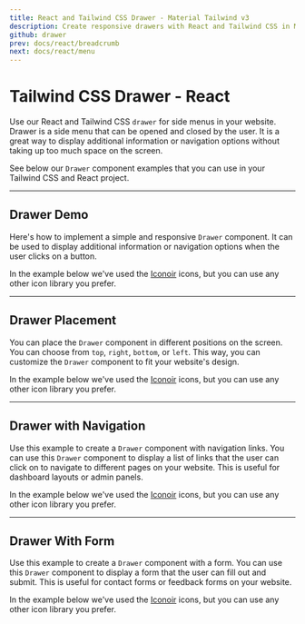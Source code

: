 ```yaml
---
title: React and Tailwind CSS Drawer - Material Tailwind v3
description: Create responsive drawers with React and Tailwind CSS in Material Tailwind v3. Improve navigation and organization with customizable drawer components.
github: drawer
prev: docs/react/breadcrumb
next: docs/react/menu
---
```


# Tailwind CSS Drawer - React

Use our React and Tailwind CSS `drawer` for side menus in your website. Drawer is a side menu that can be opened and closed by the user. It is a great way to display additional information or navigation options without taking up too much space on the screen.

See below our `Drawer` component examples that you can use in your Tailwind CSS and React project.

---

## Drawer Demo

Here's how to implement a simple and responsive `Drawer` component. It can be used to display additional information or navigation options when the user clicks on a button.

In the example below we've used the [Iconoir](https://iconoir.com/) icons, but you can use any other icon library you prefer.

<PreviewWithCode relativePath="drawer/drawer-demo.tsx" language="react" />

---

## Drawer Placement

You can place the `Drawer` component in different positions on the screen. You can choose from `top`, `right`, `bottom`, or `left`. This way, you can customize the `Drawer` component to fit your website's design.

In the example below we've used the [Iconoir](https://iconoir.com/) icons, but you can use any other icon library you prefer.

<PreviewWithCode relativePath="drawer/drawer-placement.tsx" language="react" />

---

## Drawer with Navigation

Use this example to create a `Drawer` component with navigation links. You can use this `Drawer` component to display a list of links that the user can click on to navigate to different pages on your website. This is useful for dashboard layouts or admin panels.

In the example below we've used the [Iconoir](https://iconoir.com/) icons, but you can use any other icon library you prefer.

<PreviewWithCode relativePath="drawer/drawer-with-navigation.tsx" language="react" />

---

## Drawer With Form

Use this example to create a `Drawer` component with a form. You can use this `Drawer` component to display a form that the user can fill out and submit. This is useful for contact forms or feedback forms on your website.

In the example below we've used the [Iconoir](https://iconoir.com/) icons, but you can use any other icon library you prefer.

<PreviewWithCode relativePath="drawer/drawer-with-form.tsx" language="react" />

